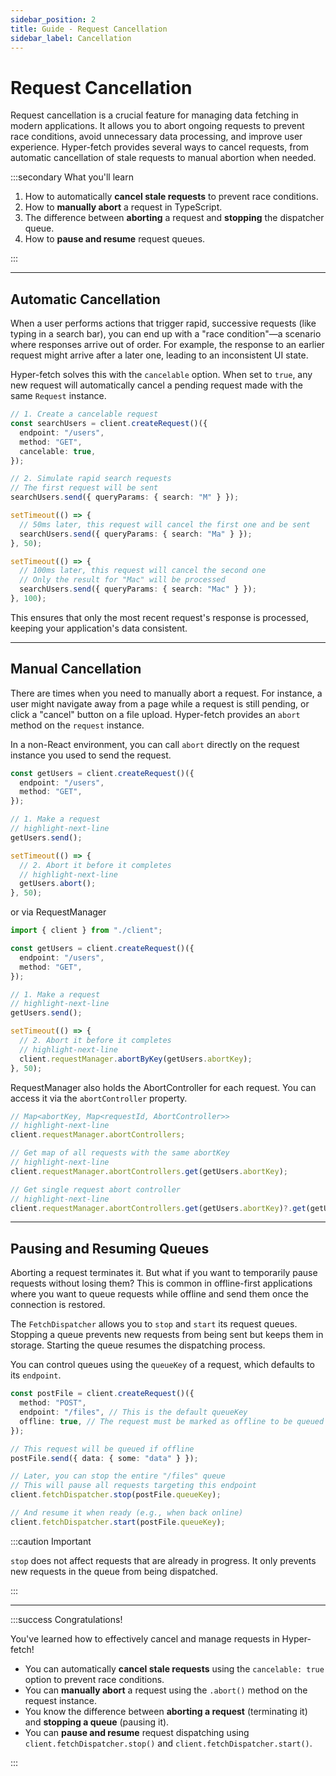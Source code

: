 ```yaml
---
sidebar_position: 2
title: Guide - Request Cancellation
sidebar_label: Cancellation
---
```


# Request Cancellation

Request cancellation is a crucial feature for managing data fetching in modern applications. It allows you to abort
ongoing requests to prevent race conditions, avoid unnecessary data processing, and improve user experience. Hyper-fetch
provides several ways to cancel requests, from automatic cancellation of stale requests to manual abortion when needed.

:::secondary What you'll learn

1.  How to automatically **cancel stale requests** to prevent race conditions.
2.  How to **manually abort** a request in TypeScript.
3.  The difference between **aborting** a request and **stopping** the dispatcher queue.
4.  How to **pause and resume** request queues.

:::

---

## Automatic Cancellation

When a user performs actions that trigger rapid, successive requests (like typing in a search bar), you can end up with
a "race condition"—a scenario where responses arrive out of order. For example, the response to an earlier request might
arrive after a later one, leading to an inconsistent UI state.

Hyper-fetch solves this with the `cancelable` option. When set to `true`, any new request will automatically cancel a
pending request made with the same `Request` instance.

```ts
// 1. Create a cancelable request
const searchUsers = client.createRequest()({
  endpoint: "/users",
  method: "GET",
  cancelable: true,
});

// 2. Simulate rapid search requests
// The first request will be sent
searchUsers.send({ queryParams: { search: "M" } });

setTimeout(() => {
  // 50ms later, this request will cancel the first one and be sent
  searchUsers.send({ queryParams: { search: "Ma" } });
}, 50);

setTimeout(() => {
  // 100ms later, this request will cancel the second one
  // Only the result for "Mac" will be processed
  searchUsers.send({ queryParams: { search: "Mac" } });
}, 100);
```

This ensures that only the most recent request's response is processed, keeping your application's data consistent.

---

## Manual Cancellation

There are times when you need to manually abort a request. For instance, a user might navigate away from a page while a
request is still pending, or click a "cancel" button on a file upload. Hyper-fetch provides an `abort` method on the
`request` instance.

In a non-React environment, you can call `abort` directly on the request instance you used to send the request.

```ts
const getUsers = client.createRequest()({
  endpoint: "/users",
  method: "GET",
});

// 1. Make a request
// highlight-next-line
getUsers.send();

setTimeout(() => {
  // 2. Abort it before it completes
  // highlight-next-line
  getUsers.abort();
}, 50);
```

or via RequestManager

```ts
import { client } from "./client";

const getUsers = client.createRequest()({
  endpoint: "/users",
  method: "GET",
});

// 1. Make a request
// highlight-next-line
getUsers.send();

setTimeout(() => {
  // 2. Abort it before it completes
  // highlight-next-line
  client.requestManager.abortByKey(getUsers.abortKey);
}, 50);
```

RequestManager also holds the AbortController for each request. You can access it via the `abortController` property.

```ts
// Map<abortKey, Map<requestId, AbortController>>
// highlight-next-line
client.requestManager.abortControllers;

// Get map of all requests with the same abortKey
// highlight-next-line
client.requestManager.abortControllers.get(getUsers.abortKey);

// Get single request abort controller
// highlight-next-line
client.requestManager.abortControllers.get(getUsers.abortKey)?.get(getUsers.requestId);
```

<LinkCard
  type="guides"
  title="How to get requestId?"
  description="Learn how to get requestId on example."
  to="/docs/guides/core/basics/fetching#how-to-get-requestid"
/>

---

## Pausing and Resuming Queues

Aborting a request terminates it. But what if you want to temporarily pause requests without losing them? This is common
in offline-first applications where you want to queue requests while offline and send them once the connection is
restored.

The `FetchDispatcher` allows you to `stop` and `start` its request queues. Stopping a queue prevents new requests from
being sent but keeps them in storage. Starting the queue resumes the dispatching process.

You can control queues using the `queueKey` of a request, which defaults to its `endpoint`.

```ts
const postFile = client.createRequest()({
  method: "POST",
  endpoint: "/files", // This is the default queueKey
  offline: true, // The request must be marked as offline to be queued
});

// This request will be queued if offline
postFile.send({ data: { some: "data" } });

// Later, you can stop the entire "/files" queue
// This will pause all requests targeting this endpoint
client.fetchDispatcher.stop(postFile.queueKey);

// And resume it when ready (e.g., when back online)
client.fetchDispatcher.start(postFile.queueKey);
```

:::caution Important

`stop` does not affect requests that are already in progress. It only prevents new requests in the queue from being
dispatched.

:::

---

:::success Congratulations!

You've learned how to effectively cancel and manage requests in Hyper-fetch!

- You can automatically **cancel stale requests** using the `cancelable: true` option to prevent race conditions.
- You can **manually abort** a request using the `.abort()` method on the request instance.
- You know the difference between **aborting a request** (terminating it) and **stopping a queue** (pausing it).
- You can **pause and resume** request dispatching using `client.fetchDispatcher.stop()` and
  `client.fetchDispatcher.start()`.

:::
